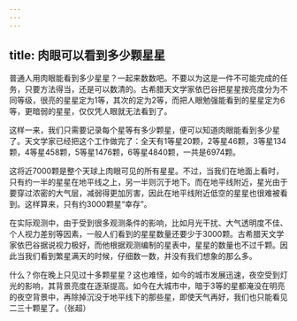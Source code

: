 ```yaml
---
---
---
```

title: 肉眼可以看到多少颗星星
---




普通人用肉眼能看到多少星星？一起来数数吧。不要以为这是一件不可能完成的任务，只要方法得当，还是可以数清的。古希腊天文学家依巴谷把星星按亮度分为不同等级，很亮的星星定为1等，其次的定为2等，而把人眼勉强能看到的星星定为6等，更暗弱的星星，仅仅凭人眼就无法看到了。

这样一来，我们只需要记录每个星等有多少颗星，便可以知道肉眼能看到多少星了。天文学家已经把这个工作做完了：全天有1等星20颗，2等星46颗，3等星134颗，4等星458颗，5等星1476颗，6等星4840颗，一共是6974颗。

这将近7000颗是整个天球上肉眼可见的所有星星。不过，当我们在地面上看时，只有约一半的星星在地平线之上，另一半则沉于地下。而在地平线附近，星光由于要穿过浓密的大气层，减弱得更加厉害，因此在地平线附近低空的星星也很难被看到。这样算来，只有约3000颗星“幸存”。

在实际观测中，由于受到很多观测条件的影响，比如月光干扰、大气透明度不佳、个人视力差别等因素，一般人们看到的星星数量还要少于3000颗。古希腊天文学家依巴谷据说视力极好，而他根据观测编制的星表中，星星的数量也不过千颗。因此当我们看到繁星满天的时候，仔细数一数，并没有我们想象的那么多。

什么？你在晚上只见过十多颗星星？这也难怪，如今的城市发展迅速，夜空受到灯光的影响，其背景亮度在逐渐提高。如今在大城市中，暗于3等的星都淹没在明亮的夜空背景中，再除掉沉没于地平线下的那些星，即使天气再好，我们也只能看见二三十颗星了。（张超）